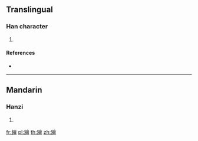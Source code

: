 {{character info/new}}
==Translingual==

===Han character===
{{Han char|rn=120|rad=糸|as=13|sn=19|four=20916|canj=VFYWM}}

# {{defn|Han|sort=糸13}}

====References====
* {{Han ref|kx=0941.040|dkj=27964|dj=1380.160|hdz=53461.090|uh=7E75|ud=32373|bh=F2B0|bd=62128}}

----

==Mandarin==

===Hanzi===
{{cmn-hanzi|pin=[[chán]] ([[chan2]]), [[shì]] ([[shi4]])|wg=ch'an<sup>2</sup>, shih<sup>4</sup>}}

# {{defn|lang=cmn|sort=糸13}}

[[fr:繵]]
[[pl:繵]]
[[th:繵]]
[[zh:繵]]